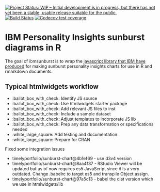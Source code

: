 [![Project Status: WIP – Initial development is in progress, but there has not yet been a stable, usable release suitable for the public.](https://www.repostatus.org/badges/latest/wip.svg)](https://www.repostatus.org/#wip) [![Build Status](https://travis-ci.org/lockedata/ibmsunburst.svg?branch=master)](https://travis-ci.org/lockedata/ibmsunburst) [![Codecov test coverage](https://codecov.io/gh/lockedata/ibmsunburst/branch/master/graph/badge.svg)](https://codecov.io/gh/lockedata/ibmsunburst?branch=master)


# IBM Personality Insights sunburst diagrams in R

The goal of ibmsunburst is to wrap the [javascript library that IBM have produced](https://github.com/personality-insights/sunburst-chart/) for making sunburst personality insights charts for use in R and rmarkdown documents.

## Typical htmlwidgets workflow
- :ballot_box_with_check: Identify JS source
- :ballot_box_with_check: Use htmlwidgets starter package
- :ballot_box_with_check: Add relevant JS files to inst
- :ballot_box_with_check: Include a sample dataset
- :ballot_box_with_check: Adjust templates to incorporate JS lib
- :ballot_box_with_check: Prep any data transformation or specifications needed
- :white_large_square: Add testing and documentation
- :white_large_square: Prepare for CRAN


Fixed some integration issues

- timelyportfolio/sunburst-chart@4b1ef69 - use d3v4 version
- timelyportfolio/sunburst-chart@8aa4f37 - RStudio Viewer will be updated but as of now requires es5 JavaScript since it is a very outdated. Change .babelrc to target es5 and transpile Object.assign.
- timelyportfolio/sunburst-chart@97a5c13 - babel the dist version which we use in htmlwidgets/lib
